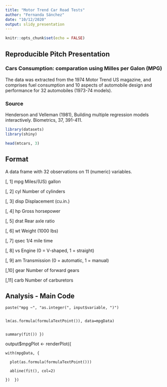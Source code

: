 ```yaml
---
title: "Motor Trend Car Road Tests"
author: "Fernanda Sánchez"
date: "10/12/2020"
output: slidy_presentation
---
```


```r
knitr::opts_chunk$set(echo = FALSE)
```

## Reproducible Pitch Presentation

### Cars Consumption: comparation using Milles per Galon (MPG)

The data was extracted from the 1974 Motor Trend US magazine, and comprises fuel consumption and 10 aspects of automobile design and performance for 32 automobiles (1973-74 models).

### Source
Henderson and Velleman (1981), Building multiple regression models interactively. Biometrics, 37, 391-411.
```r
library(datasets)
library(shiny)

head(mtcars, 3)
```

## Format

A data frame with 32 observations on 11 (numeric) variables.

[, 1]	mpg	Miles/(US) gallon

[, 2]	cyl	Number of cylinders

[, 3]	disp	Displacement (cu.in.)

[, 4]	hp	Gross horsepower

[, 5]	drat	Rear axle ratio

[, 6]	wt	Weight (1000 lbs)

[, 7]	qsec	1/4 mile time

[, 8]	vs	Engine (0 = V-shaped, 1 = straight)

[, 9]	am	Transmission (0 = automatic, 1 = manual)

[,10]	gear	Number of forward gears

[,11]	carb	Number of carburetors


## Analysis - Main Code

  
    paste("mpg ~", "as.integer(", input$variable, ")")
  
  
    lm(as.formula(formulaTextPoint()), data=mpgData)  

  
    summary(fit()) })
  
  output$mpgPlot <- renderPlot({
  
    with(mpgData, {
    
      plot(as.formula(formulaTextPoint()))
      
      abline(fit(), col=2)
      
    })  })


